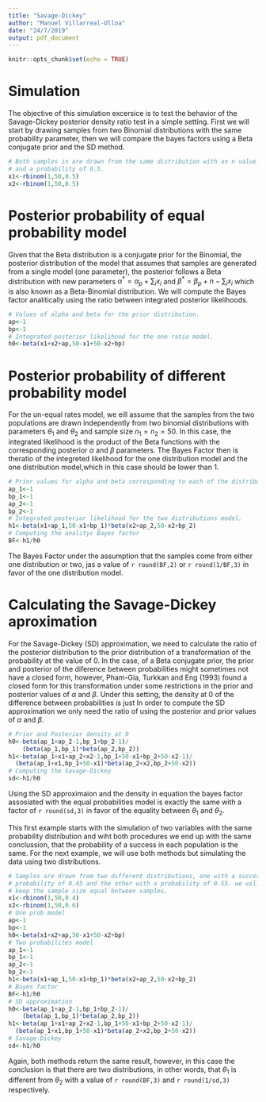 ```yaml
---
title: "Savage-Dickey"
author: "Manuel Villarreal-Ulloa"
date: "24/7/2019"
output: pdf_document
---
```


```r
knitr::opts_chunk$set(echo = TRUE)
```

# Simulation

The objective of this simulation excersice is to test the behavior of the Savage-Dickey posterior density ratio test in a simple setting. First we will start by drawing samples from two Binomial distributions with the same probability parameter, then we will compare the bayes factors using a Beta conjugate prior and the SD method. 

```r
# Both samples in are drawn from the same distribution with an n value of 50
# and a probability of 0.5.
x1<-rbinom(1,50,0.5)
x2<-rbinom(1,50,0.5)
```

# Posterior probability of equal probability model

Given that the Beta distribution is a conjugate prior for the Binomial, the posterior distribution of the model that assumes that samples are generated from a single model (one parameter), the posterior follows a Beta distribution with new parameters $\alpha^{*}=\alpha_{p}+\sum_{i}x_{i}$ and $\beta^{*}=\beta_p+n-\sum_i x_i$ which is also known as a Beta-Binomial distribution. We will compute the Bayes factor analitically using the ratio between integrated posterior likelihoods. 

```r
# Values of alpha and beta for the prior distribution.
ap<-1
bp<-1
# Integrated posterior likelihood for the one ratio model.
h0<-beta(x1+x2+ap,50-x1+50-x2+bp)
```

# Posterior probability of different probability model

For the un-equal rates model, we eill assume that the samples from the two populations are drawn independently from two binomial distributions with parameters $\theta_1$ and $\theta_2$ and sample size $n_1=n_2=50$. In this case, the integrated likelihood is the product of the Beta functions with the corresponding posterior $\alpha$ and $\beta$ parameters. The Bayes Factor then is theratio of the integreted likelihood for the one distribution model and the one distribution model,which in this case should be lower than 1.

```r
# Prior values for alpha and beta corresponding to each of the distributions.
ap_1<-1
bp_1<-1
ap_2<-1
bp_2<-1
# Integrated posterior likelihood for the two distributions model.
h1<-beta(x1+ap_1,50-x1+bp_1)*beta(x2+ap_2,50-x2+bp_2)
# Computing the analityc Bayes factor
BF<-h1/h0
```

The Bayes Factor under the assumption that the samples come from either one distribution or two, jas a value of `r round(BF,2)` or `r round(1/BF,3)` in favor of the one distribution model.

# Calculating the Savage-Dickey aproximation

For the Savage-Dickey (SD) approximation, we need to calculate the ratio of the posterior distribution to the prior distribution of a transformation of the probability at the value of 0. In the case, of a Beta conjugate prior, the prior and posterior of the diference between probabilities might sometimes not have a closed form, however, Pham-Gia, Turkkan and Eng (1993) found a closed form for this transformation under some restrictions in the prior and posterior values of $\alpha$ and $\beta$. Under this setting, the density at $0$ of the difference between probabilities is just 
\begin{equation}
f(0)=\frac{B(\alpha_1+\alpha_2-1,\beta_1-\beta_2 -1)}{B(\alpha_1,\beta_1)B(\alpha_2,\beta_2)}
\label{1}
\end{equation}
In order to compute the SD approximation we only need the ratio of \ref{1} using the posterior and prior values of $\alpha$ and $\beta$.
```r
# Prior and Posterior density at 0
h0<-beta(ap_1+ap_2-1,bp_1+bp_2-1)/
    (beta(ap_1,bp_1)*beta(ap_2,bp_2))
h1<-beta(ap_1+x1+ap_2+x2-1,bp_1+50-x1+bp_2+50-x2-1)/
  (beta(ap_1+x1,bp_1+50-x1)*beta(ap_2+x2,bp_2+50-x2))
# Computing the Savage-Dickey
sd<-h1/h0
```

Using the SD approximaion and the density in equation \ref{1} the bayes factor assosiated with the equal probabilities model is exactly the same with a factor of `r round(sd,3)` in favor of the equality between $\theta_1$ and $\theta_2$.

This first example starts with the simulation of two variables with the same probability distribution and wiht both procedures we end up with the same conclussion, that the probability of a success in each population is the same. For the next example, we will use both methods but simulating the data using two distributions.
```r
# Samples are drawn from two different distributions, one with a succes 
# probability of 0.45 and the other with a probability of 0.55. we will
# keep the sample size equal between samples.
x1<-rbinom(1,50,0.4)
x2<-rbinom(1,50,0.6)
# One prob model
ap<-1
bp<-1
h0<-beta(x1+x2+ap,50-x1+50-x2+bp)
# Two probabilites model
ap_1<-1
bp_1<-1
ap_2<-1
bp_2<-1
h1<-beta(x1+ap_1,50-x1+bp_1)*beta(x2+ap_2,50-x2+bp_2)
# Bayes factor
BF<-h1/h0
# SD approximation
h0<-beta(ap_1+ap_2-1,bp_1+bp_2-1)/
    (beta(ap_1,bp_1)*beta(ap_2,bp_2))
h1<-beta(ap_1+x1+ap_2+x2-1,bp_1+50-x1+bp_2+50-x2-1)/
  (beta(ap_1+x1,bp_1+50-x1)*beta(ap_2+x2,bp_2+50-x2))
# Savage-Dickey
sd<-h1/h0
```

Again, both methods return the same result, however, in this case the conclusion is that there are two distributions, in other words, that $\theta_1$ is different from $\theta_2$ with a value of `r round(BF,3)` and `r round(1/sd,3)` respectively.
